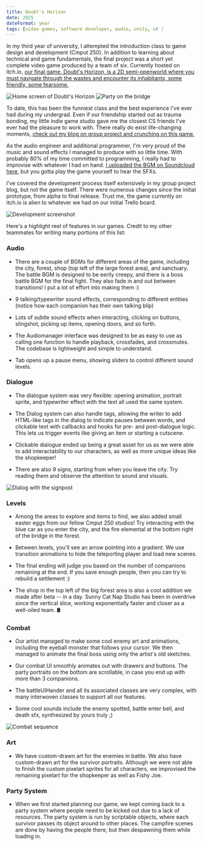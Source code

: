 ```yaml
---
title: Doubt's Horizon
date: 2025
dateFormat: year
tags: [video games, software developer, audio, unity, c# ]
---
```


In my third year of university, I attempted the introduction class to game design and development (Cmput 250). In addition to learning about technical and game fundamentals, the final project was a short yet complete video game produced by a team of six. Currently hosted on itch.io, [our final game, Doubt's Horizon, is a 2D semi-openworld where you must navigate through the wastes and encounter its inhabitants, some friendly, some fearsome.](https://kaaden.itch.io/doubts-horizon)

![Home screen of Doubt's Horizon](./Screenshot_20250704_183415.avif)
![Party on the bridge](./Screenshot_20250704_154957.avif)

To date, this has been the funniest class and the best experience I've ever had during my undergrad. Even if our friendship started out as trauma bonding, my little indie game studio gave me the closest CS friends I've ever had the pleasure to work with. There really do exist life-changing moments, [check out my blog on group project and crunching on this game.](/blog/first-group-project) 

As the audio engineer and additional programmer, I'm very proud of the music and sound effects I managed to produce with so little time. With probably 80% of my time committed to programming, I really had to improvise with whatever I had on hand. [I uploaded the BGM on Soundcloud here](https://soundcloud.com/madrobot9182/sets/doubts-horizon-soundtrack), but you gotta play the game yourself to hear the SFXs.

I've covered the development process itself extensively in my group project blog, but not the game itself. There were numerous changes since the initial prototype, from alpha to final release. Trust me, the game currently on itch.io is alien to whatever we had on our initial Trello board.

![Development screenshot](./Screenshot_20250210_162934.avif)

Here's a highlight reel of features in our games. Credit to my other teammates for writing many portions of this list:

### Audio

- There are a couple of BGMs for different areas of the game, including the city, forest, shop (top left of the large forest area), and sanctuary. The battle BGM is designed to be eerily creepy, and there is a boss battle BGM for the final fight. They also fade in and out between transitions! I put a lot of effort into making them :)

- 9 talking/typewriter sound effects, corresponding to different entities (notice how each companion has their own talking blip)

- Lots of subtle sound effects when interacting, clicking on buttons, slingshot, picking up items, opening doors, and so forth.

- The Audiomanager interface was designed to be as easy to use as calling one function to handle playback, crossfades, and crossmutes. The codebase is lightweight and simple to understand.

- Tab opens up a pause menu, showing sliders to control different sound levels.

### Dialogue

- The dialogue system was very flexible: opening animation, portrait sprite, and typewriter effect with the text all used the same system.

- The Dialog system can also handle tags, allowing the writer to add HTML-like tags in the dialog to indicate pauses between words, and clickable text with callbacks and hooks for pre- and post-dialogue logic. This lets us trigger events like giving an item or starting a cutscene.

- Clickable dialogue ended up being a great asset for us as we were able to add interactability to our characters, as well as more unique ideas like the shopkeeper!

- There are also 9 signs, starting from when you leave the city. Try reading them and observe the attention to sound and visuals.

![Dialog with the signpost](./Screenshot_20250704_154826.avif)

### Levels

- Among the areas to explore and items to find, we also added small easter eggs from our fellow Cmput 250 studios! Try interacting with the blue car as you enter the city, and the fire elemental at the bottom right of the bridge in the forest.

- Between levels, you'll see an arrow pointing into a gradient. We use transition animations to hide the teleporting player and load new scenes.

- The final ending will judge you based on the number of companions remaining at the end. If you save enough people, then you can try to rebuild a settlement :)

- The shop in the top left of the big forest area is also a cool addition we made after beta -- in a day. Sunny Cat Nap Studio has been in overdrive since the vertical slice, working exponentially faster and closer as a well-oiled team. 🛢️

### Combat

- Our artist managed to make some cool enemy art and animations, including the eyeball monster that follows your cursor. We then managed to animate the final boss using only the artist's old sketches.

- Our combat UI smoothly animates out with drawers and buttons. The party portraits on the bottom are scrollable, in case you end up with more than 3 companions.

- The battleUIHander and all its associated classes are very complex, with many interwoven classes to support all our features.

- Some cool sounds include the enemy spotted, battle enter bell, and death sfx, synthesized by yours truly ;) 

![Combat sequence](./Screenshot_20250704_154734.avif)

### Art

- We have custom-drawn art for the enemies in battle. We also have custom-drawn art for the survivor portraits. Although we were not able to finish the custom pixelart sprites for all characters, we improvised the remaining pixelart for the shopkeeper as well as Fishy Joe.

### Party System

- When we first started planning our game, we kept coming back to a party system where people need to be kicked out due to a lack of resources. The party system is run by scriptable objects, where each survivor passes its object around to other places. The campfire scenes are done by having the people there, but then despawning them while loading in. 

